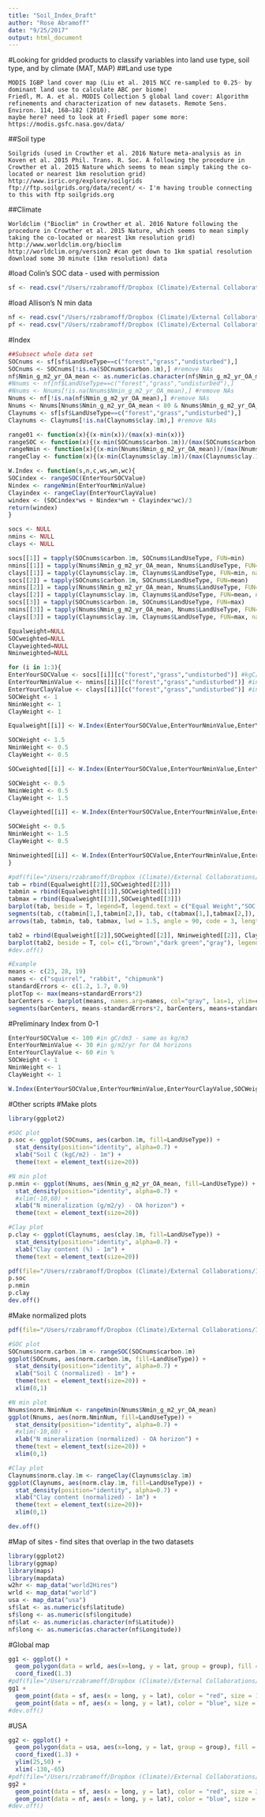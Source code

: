 ```yaml
---
title: "Soil_Index_Draft"
author: "Rose Abramoff"
date: "9/25/2017"
output: html_document
---
```

#Looking for gridded products to classify variables into land use type, soil type, and by climate (MAT, MAP)
##Land use type
```
MODIS IGBP land cover map (Liu et al. 2015 NCC re-sampled to 0.25◦ by dominant land use to calculate ABC per biome) 
Friedl, M. A. et al. MODIS Collection 5 global land cover: Algorithm refinements and characterization of new datasets. Remote Sens. Environ. 114, 168–182 (2010).
maybe here? need to look at Friedl paper some more: https://modis.gsfc.nasa.gov/data/
```
##Soil type
```
Soilgrids (used in Crowther et al. 2016 Nature meta-analysis as in Koven et al. 2015 Phil. Trans. R. Soc. A following the procedure in Crowther et al. 2015 Nature which seems to mean simply taking the co-located or nearest 1km resolution grid)
http://www.isric.org/explore/soilgrids
ftp://ftp.soilgrids.org/data/recent/ <- I'm having trouble connecting to this with ftp soilgrids.org
```
##Climate
```
Worldclim ("Bioclim" in Crowther et al. 2016 Nature following the procedure in Crowther et al. 2015 Nature, which seems to mean simply taking the co-located or nearest 1km resolution grid)
http://www.worldclim.org/bioclim
http://worldclim.org/version2 #can get down to 1km spatial resolution
download some 30 minute (1km resolution) data
```
#load Colin's SOC data - used with permission
```r
sf <- read.csv("/Users/rzabramoff/Dropbox (Climate)/External Collaborations/ISCN/Allison/SOCData_Averilletal2014Nature.csv")
```

#load Allison's N min data
```r
nf <- read.csv("/Users/rzabramoff/Dropbox (Climate)/External Collaborations/ISCN/Allison/Nmin_data_UpdateForRose_20170922.csv")
pf <- read.csv("/Users/rzabramoff/Dropbox (Climate)/External Collaborations/ISCN/Allison/HedleyP_database_updateforRose_20170927.csv")
```

#Index
```r
##Subsect whole data set
SOCnums <- sf[sf$LandUseType==c("forest","grass","undisturbed"),]
SOCnums <- SOCnums[!is.na(SOCnums$carbon.1m),] #remove NAs
nf$Nmin_g_m2_yr_OA_mean <- as.numeric(as.character(nf$Nmin_g_m2_yr_OA_mean))
#Nnums <- nf[nf$LandUseType==c("forest","grass","undisturbed"),]
#Nnums <- Nnums[!is.na(Nnums$Nmin_g_m2_yr_OA_mean),] #remove NAs
Nnums <- nf[!is.na(nf$Nmin_g_m2_yr_OA_mean),] #remove NAs
Nnums <- Nnums[Nnums$Nmin_g_m2_yr_OA_mean < 80 & Nnums$Nmin_g_m2_yr_OA_mean > -200,] #remove 2 outliers
Claynums <- sf[sf$LandUseType==c("forest","grass","undisturbed"),]
Claynums <- Claynums[!is.na(Claynums$clay.1m),] #remove NAs

range01 <- function(x){(x-min(x))/(max(x)-min(x))}
rangeSOC <- function(x){(x-min(SOCnums$carbon.1m))/(max(SOCnums$carbon.1m)-min(SOCnums$carbon.1m))}
rangeNmin <- function(x){(x-min(Nnums$Nmin_g_m2_yr_OA_mean))/(max(Nnums$Nmin_g_m2_yr_OA_mean)-min(Nnums$Nmin_g_m2_yr_OA_mean))}
rangeClay <- function(x){(x-min(Claynums$clay.1m))/(max(Claynums$clay.1m)-min(Claynums$clay.1m))}

W.Index <- function(s,n,c,ws,wn,wc){
SOCindex <- rangeSOC(EnterYourSOCValue)
Nindex <- rangeNmin(EnterYourNminValue)
Clayindex <- rangeClay(EnterYourClayValue)
windex <- (SOCindex*ws + Nindex*wn + Clayindex*wc)/3
return(windex)
}

socs <- NULL
nmins <- NULL
clays <- NULL

socs[[1]] = tapply(SOCnums$carbon.1m, SOCnums$LandUseType, FUN=min)
nmins[[1]] = tapply(Nnums$Nmin_g_m2_yr_OA_mean, Nnums$LandUseType, FUN=min, na.rm=T)
clays[[1]] = tapply(Claynums$clay.1m, Claynums$LandUseType, FUN=min, na.rm=T)
socs[[2]] = tapply(SOCnums$carbon.1m, SOCnums$LandUseType, FUN=mean)
nmins[[2]] = tapply(Nnums$Nmin_g_m2_yr_OA_mean, Nnums$LandUseType, FUN=mean, na.rm=T)
clays[[2]] = tapply(Claynums$clay.1m, Claynums$LandUseType, FUN=mean, na.rm=T)
socs[[3]] = tapply(SOCnums$carbon.1m, SOCnums$LandUseType, FUN=max)
nmins[[3]] = tapply(Nnums$Nmin_g_m2_yr_OA_mean, Nnums$LandUseType, FUN=max, na.rm=T)
clays[[3]] = tapply(Claynums$clay.1m, Claynums$LandUseType, FUN=max, na.rm=T)

Equalweight=NULL
SOCweighted=NULL
Clayweighted=NULL
Nminweighted=NULL

for (i in 1:3){
EnterYourSOCValue <- socs[[i]][c("forest","grass","undisturbed")] #kgC/m2 to 1m
EnterYourNminValue <- nmins[[i]][c("forest","grass","undisturbed")] #in g/m2/yr for OA horizons
EnterYourClayValue <- clays[[i]][c("forest","grass","undisturbed")] #in %
SOCWeight <- 1
NminWeight <- 1
ClayWeight <- 1

Equalweight[[i]] <- W.Index(EnterYourSOCValue,EnterYourNminValue,EnterYourClayValue,SOCWeight,NminWeight,ClayWeight)

SOCWeight <- 1.5
NminWeight <- 0.5
ClayWeight <- 0.5

SOCweighted[[i]] <- W.Index(EnterYourSOCValue,EnterYourNminValue,EnterYourClayValue,SOCWeight,NminWeight,ClayWeight)

SOCWeight <- 0.5
NminWeight <- 0.5
ClayWeight <- 1.5

Clayweighted[[i]] <- W.Index(EnterYourSOCValue,EnterYourNminValue,EnterYourClayValue,SOCWeight,NminWeight,ClayWeight)

SOCWeight <- 0.5
NminWeight <- 1.5
ClayWeight <- 0.5

Nminweighted[[i]] <- W.Index(EnterYourSOCValue,EnterYourNminValue,EnterYourClayValue,SOCWeight,NminWeight,ClayWeight)
}

#pdf(file="/Users/rzabramoff/Dropbox (Climate)/External Collaborations/ISCN/figures/mean_index_by_landuse_barplots.pdf")
tab = rbind(Equalweight[[2]],SOCweighted[[2]])
tabmin = rbind(Equalweight[[1]],SOCweighted[[1]])
tabmax = rbind(Equalweight[[3]],SOCweighted[[3]])
barplot(tab, beside = T, legend=T, legend.text = c("Equal Weight","SOC Weighted 3x"), ylim=c(0,0.3))
segments(tab, c(tabmin[1,],tabmin[2,]), tab, c(tabmax[1,],tabmax[2,]), lwd = 1.5, col=1) #!
arrows(tab, tabmin, tab, tabmax, lwd = 1.5, angle = 90, code = 3, length = 0.05) #!

tab2 = rbind(Equalweight[[2]],SOCweighted[[2]], Nminweighted[[2]], Clayweighted[[2]])
barplot(tab2, beside = T, col= c(1,"brown","dark green","gray"), legend=T, legend.text = c("Equal Weight","SOC Weighted 3x","Nmin Weighted 3x","Clay Weighted 3x"), ylim=c(0,1))
#dev.off()

#Example
means <- c(23, 28, 19)
names <- c("squirrel", "rabbit", "chipmunk")
standardErrors <- c(1.2, 1.7, 0.9)
plotTop <- max(means+standardErrors*2)
barCenters <- barplot(means, names.arg=names, col="gray", las=1, ylim=c(0,plotTop))
segments(barCenters, means-standardErrors*2, barCenters, means+standardErrors*2, lwd=2)
```


#Preliminary Index from 0-1
```r
EnterYourSOCValue <- 100 #in gC/dm3 - same as kg/m3
EnterYourNminValue <- 30 #in g/m2/yr for OA horizons
EnterYourClayValue <- 60 #in %
SOCWeight <- 1
NminWeight <- 1
ClayWeight <- 1

W.Index(EnterYourSOCValue,EnterYourNminValue,EnterYourClayValue,SOCWeight,NminWeight,ClayWeight)
```


#Other scripts
#Make plots
```r
library(ggplot2)

#SOC plot
p.soc <- ggplot(SOCnums, aes(carbon.1m, fill=LandUseType)) +
  stat_density(position="identity", alpha=0.7) +
  xlab("Soil C (kgC/m2) - 1m") +
  theme(text = element_text(size=20))

#N min plot
p.nmin <- ggplot(Nnums, aes(Nmin_g_m2_yr_OA_mean, fill=LandUseType)) +
  stat_density(position="identity", alpha=0.7) +
  #xlim(-10,60) +
  xlab("N mineralization (g/m2/y) - OA horizon") +
  theme(text = element_text(size=20))

#Clay plot
p.clay <- ggplot(Claynums, aes(clay.1m, fill=LandUseType)) +
  stat_density(position="identity", alpha=0.7) +
  xlab("Clay content (%) - 1m") +
  theme(text = element_text(size=20))

pdf(file="/Users/rzabramoff/Dropbox (Climate)/External Collaborations/ISCN/density_plots.pdf")
p.soc
p.nmin
p.clay
dev.off()
```

#Make normalized plots
```r
pdf(file="/Users/rzabramoff/Dropbox (Climate)/External Collaborations/ISCN/density_plots_normalized.pdf")

#SOC plot
SOCnums$norm.carbon.1m <- rangeSOC(SOCnums$carbon.1m)
ggplot(SOCnums, aes(norm.carbon.1m, fill=LandUseType)) +
  stat_density(position="identity", alpha=0.7) +
  xlab("Soil C (normalized) - 1m") +
  theme(text = element_text(size=20)) +
  xlim(0,1)

#N min plot
Nnums$norm.NminNum <- rangeNmin(Nnums$Nmin_g_m2_yr_OA_mean)
ggplot(Nnums, aes(norm.NminNum, fill=LandUseType)) +
  stat_density(position="identity", alpha=0.7) +
  #xlim(-10,60) +
  xlab("N mineralization (normalized) - OA horizon") +
  theme(text = element_text(size=20)) +
  xlim(0,1)

#Clay plot
Claynums$norm.clay.1m <- rangeClay(Claynums$clay.1m)
ggplot(Claynums, aes(norm.clay.1m, fill=LandUseType)) +
  stat_density(position="identity", alpha=0.7) +
  xlab("Clay content (normalized) - 1m") +
  theme(text = element_text(size=20))+
  xlim(0,1)

dev.off()
```

#Map of sites - find sites that overlap in the two datasets
```r
library(ggplot2)
library(ggmap)
library(maps)
library(mapdata)
w2hr <- map_data("world2Hires")
wrld <- map_data("world")
usa <- map_data("usa")
sf$lat <- as.numeric(sf$latitude)
sf$long <- as.numeric(sf$longitude)
nf$lat <- as.numeric(as.character(nf$Latitude))
nf$long <- as.numeric(as.character(nf$Longitude))
```

#Global map
```r
gg1 <- ggplot() + 
  geom_polygon(data = wrld, aes(x=long, y = lat, group = group), fill = NA, color = "black") + 
  coord_fixed(1.3)
#pdf(file="/Users/rzabramoff/Dropbox (Climate)/External Collaborations/ISCN/sites_map_world.pdf")
gg1 + 
  geom_point(data = sf, aes(x = long, y = lat), color = "red", size = 1) +
  geom_point(data = nf, aes(x = long, y = lat), color = "blue", size = 1)
#dev.off()
```

#USA
```r
gg2 <- ggplot() + 
  geom_polygon(data = usa, aes(x=long, y = lat, group = group), fill = NA, color = "black") + 
  coord_fixed(1.3) +
  ylim(25,50) +
  xlim(-130,-65)
#pdf(file="/Users/rzabramoff/Dropbox (Climate)/External Collaborations/ISCN/sites_map_usa.pdf")
gg2 + 
  geom_point(data = sf, aes(x = long, y = lat), color = "red", size = 3) +
  geom_point(data = nf, aes(x = long, y = lat), color = "blue", size = 3)
#dev.off()
```


